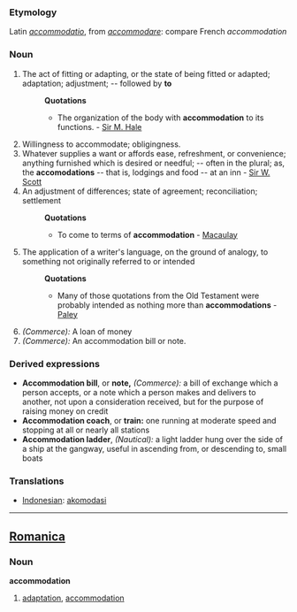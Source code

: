 ===Etymology===
Latin ''[[accommodatio]]'', from ''[[accommodare]]'': compare French ''accommodation''
===Noun===
#The act of fitting or adapting, or the state of being fitted or adapted; adaptation; adjustment; -- followed by '''to'''
#:'''Quotations'''
#:*The organization of the body with '''accommodation''' to its functions. - [[Sir M. Hale]]
#Willingness to accommodate; obligingness.
#Whatever supplies a want or affords ease, refreshment, or convenience; anything furnished which is desired or needful; -- often in the plural; as, the '''accomodations''' -- that is, lodgings and food -- at an inn - [[Sir W. Scott]]
#An adjustment of differences; state of agreement; reconciliation; settlement
#:'''Quotations'''
#:*To come to terms of '''accommodation''' - [[Macaulay]]
#The application of a writer's language, on the ground of analogy, to something not originally referred to or intended
#:'''Quotations'''
#:*Many of those quotations from the Old Testament were probably intended as nothing more than '''accommodations''' - [[Paley]]
#''(Commerce):'' A loan of money
#''(Commerce):'' An accommodation bill or note.
===Derived expressions===
*'''Accommodation bill''', or '''note,''' ''(Commerce):'' a bill of exchange which a person accepts, or a note which a person makes and delivers to another, not upon a consideration received, but for the purpose of raising money on credit
*'''Accommodation coach''', or '''train:''' one running at moderate speed and stopping at all or nearly all stations
*'''Accommodation ladder''', ''(Nautical):'' a light ladder hung over the side of a ship at the gangway, useful in ascending from, or descending to, small boats

=== Translations ===
*[[Indonesian]]: [[akomodasi]]

----

==[[Romanica]]==
===Noun===
<b>accommodation</b>
#[[adaptation]], [[accommodation]]